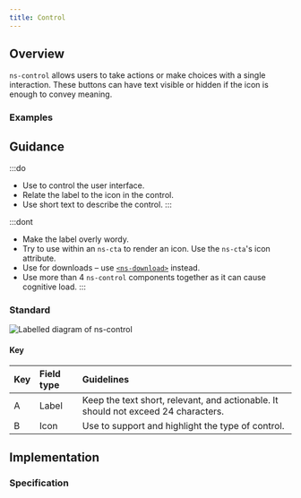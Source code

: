 ```yaml
---
title: Control
---
```





## Overview

<CompDetails name={componentName} />

`ns-control` allows users to take actions or make choices with a single interaction. These buttons can have text visible or hidden if the icon is enough to convey meaning. 

### Examples

<ExampleViewer type="standard" />

## Guidance

:::do
- Use to control the user interface.
- Relate the label to the icon in the control.
- Use short text to describe the control.
:::

:::dont
- Make the label overly wordy.
- Try to use within an `ns-cta` to render an icon. Use the `ns-cta`'s icon attribute.
- Use for downloads – use [`<ns-download>`](/components/ns-download) instead.
- Use more than 4 `ns-control` components together as it can cause cognitive load.
:::

### Standard

![Labelled diagram of ns-control](@assets/components/ns-control/guidance.webp)

#### Key

| Key | Field type | Guidelines |
| :--- | :--- | :--- |
| <span class="marker">A</span> | Label | Keep the text short, relevant, and actionable. It should not exceed 24 characters. |
| <span class="marker">B</span> | Icon | Use to support and highlight the type of control. |

## Implementation

### Specification

<Specification name={componentName} />
